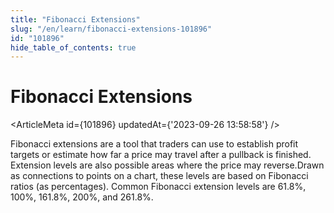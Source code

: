```yaml
---
title: "Fibonacci Extensions"
slug: "/en/learn/fibonacci-extensions-101896"
id: "101896"
hide_table_of_contents: true
---
```



# Fibonacci Extensions

<ArticleMeta id={101896} updatedAt={'2023-09-26 13:58:58'} />
<div className='border-solid border-b border-t-0 my-4 border-[var(--ifm-color-gray-300)]' />

Fibonacci extensions are a tool that traders can use to establish profit targets or estimate how far a price may travel after a pullback is finished. Extension levels are also possible areas where the price may reverse.Drawn as connections to points on a chart, these levels are based on Fibonacci ratios (as percentages). Common Fibonacci extension levels are 61.8%, 100%, 161.8%, 200%, and 261.8%.
